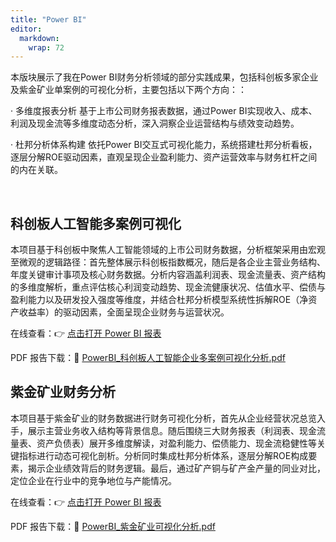 ```yaml
---
title: "Power BI"
editor: 
  markdown: 
    wrap: 72
---
```


本版块展示了我在Power BI财务分析领域的部分实践成果，包括科创板多家企业及紫金矿业单案例的可视化分析，主要包括以下两个方向：：

· 多维度报表分析
基于上市公司财务报表数据，通过Power BI实现收入、成本、利润及现金流等多维度动态分析，深入洞察企业运营结构与绩效变动趋势。

· 杜邦分析体系构建
依托Power BI交互式可视化能力，系统搭建杜邦分析看板，逐层分解ROE驱动因素，直观呈现企业盈利能力、资产运营效率与财务杠杆之间的内在关联。


&emsp;

## 科创板人工智能多案例可视化
本项目基于科创板中聚焦人工智能领域的上市公司财务数据，分析框架采用由宏观至微观的逻辑路径：首先整体展示科创板指数概况，随后是各企业主营业务结构、年度关键审计事项及核心财务数据。分析内容涵盖利润表、现金流量表、资产结构的多维度解析，重点评估核心利润变动趋势、现金流健康状况、估值水平、偿债与盈利能力以及研发投入强度等维度，并结合杜邦分析模型系统性拆解ROE（净资产收益率）的驱动因素，全面呈现企业财务与运营状况。

在线查看：👉 [点击打开 Power BI 报表](https://app.powerbi.com/view?r=eyJrIjoiYWUyYmNlNzYtZWExMy00NmFjLWJmNmEtMzA3NDdhZWYyMjU4IiwidCI6IjRiZGI3OTM4LWZlZjctNGMwYy04ZDExLWVmNmY0ZTJjNDZkMCIsImMiOjEwfQ%3D%3D)

PDF 报告下载：📄 [PowerBI_科创板人工智能企业多案例可视化分析.pdf](PowerBI/PowerBI_科创板人工智能企业多案例可视化分析.pdf)

## 紫金矿业财务分析
本项目基于紫金矿业的财务数据进行财务可视化分析，首先从企业经营状况总览入手，展示主营业务收入结构等背景信息。随后围绕三大财务报表（利润表、现金流量表、资产负债表）展开多维度解读，对盈利能力、偿债能力、现金流稳健性等关键指标进行动态可视化剖析。分析同时集成杜邦分析体系，逐层分解ROE构成要素，揭示企业绩效背后的财务逻辑。最后，通过矿产铜与矿产金产量的同业对比，定位企业在行业中的竞争地位与产能情况。

在线查看：👉 [点击打开 Power BI 报表](https://app.powerbi.com/view?r=eyJrIjoiMzFlNGU1NGItOTg3Yi00YzA0LTk3NWYtMmE0MTVjZTcxOGRkIiwidCI6IjRiZGI3OTM4LWZlZjctNGMwYy04ZDExLWVmNmY0ZTJjNDZkMCIsImMiOjEwfQ%3D%3D)

PDF 报告下载：📄 [PowerBI_紫金矿业可视化分析.pdf](PowerBI/PowerBI_紫金矿业可视化分析.pdf)
